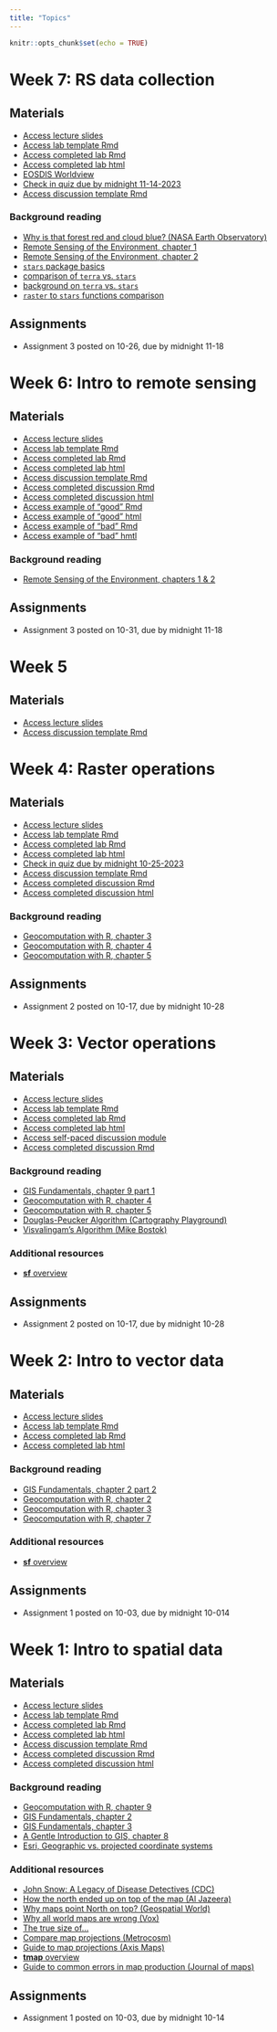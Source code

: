 ```yaml
---
title: "Topics"
---
```


```r
knitr::opts_chunk$set(echo = TRUE)
```
# Week 7: RS data collection
## Materials
-   [Access lecture slides](lectures/week7.pdf) 
-   [Access lab template Rmd](labs/week4-template.Rmd)
-   [Access completed lab Rmd](labs/week4.Rmd)
-   [Access completed lab html](labs/week4.Rmd)
-   [EOSDIS Worldview](https://worldview.earthdata.nasa.gov/?l=Reference_Labels_15m(hidden),Reference_Features_15m(hidden),Coastlines_15m,MODIS_Terra_SurfaceReflectance_Bands121,MODIS_Terra_CorrectedReflectance_Bands721,MODIS_Terra_CorrectedReflectance_Bands367&lg=true&l1=Reference_Labels_15m(hidden),Reference_Features_15m(hidden),Coastlines_15m,MODIS_Terra_CorrectedReflectance_TrueColor&lg1=true&ca=true&cv=39&t=2022-11-01-T22%3A42%3A21Z&t1=2022-11-01-T22%3A42%3A21Z)
-   [Check in quiz due by midnight 11-14-2023](https://forms.gle/ktXcVswidWv8Zxvc8)
-   [Access discussion template Rmd](discussion/week7_skeleton.Rmd)

### Background reading
-   [Why is that forest red and cloud blue? (NASA Earth Observatory)](https://earthobservatory.nasa.gov/features/FalseColor)
-   [Remote Sensing of the Environment, chapter 1](readings/Jensen-chapter1.pdf)
-   [Remote Sensing of the Environment, chapter 2](readings/Jensen-chapter2.pdf)
-   [`stars` package basics](https://tmieno2.github.io/R-as-GIS-for-Economists/stars-basics.html#stars-basics)
 -   [comparison of `terra` vs. `stars`](https://www.r-bloggers.com/2021/05/a-comparison-of-terra-and-stars-packages/#:~:text=stars%20is%20set%2Dup%20to,stars%20can%20handle%20rotated%20grids.)
-   [background on `terra` vs. `stars`](https://tmieno2.github.io/R-as-GIS-for-Economists/before-you-start-3.html#before-you-start-3)
-   [`raster` to `stars` functions comparison](https://github.com/r-spatial/stars/wiki/How-%60raster%60-functions-map-to-%60stars%60-functions)

## Assignments
-   Assignment 3 posted on 10-26, due by midnight 11-18

# Week 6: Intro to remote sensing
## Materials
-   [Access lecture slides](lectures/week6.pdf) 
-   [Access lab template Rmd](labs/week4-template.Rmd)
-   [Access completed lab Rmd](labs/week4.Rmd)
-   [Access completed lab html](labs/week4.html)
-   [Access discussion template Rmd](discussion/week6_skeleton.Rmd)
-   [Access completed discussion Rmd](discussion/week6_discussion.Rmd)
-   [Access completed discussion html](discussion/week6_discussion.html)
-   [Access example of "good" Rmd](discussion/week6_good.Rmd)
-   [Access example of "good" html](discussion/week6_good.html)
-   [Access example of "bad" Rmd](discussion/week6_bad.Rmd)
-   [Access example of "bad" hmtl](discussion/week6_bad.html)

### Background reading
-   [Remote Sensing of the Environment, chapters 1 & 2](readings/Jensen-chapter2.pdf)

## Assignments
-   Assignment 3 posted on 10-31, due by midnight 11-18

# Week 5
## Materials
-   [Access lecture slides](lectures/week4.pdf) 
-   [Access discussion template Rmd](assignments/assignment2-rubric-template.Rmd)


# Week 4: Raster operations
## Materials
-   [Access lecture slides](lectures/week4.pdf) 
-   [Access lab template Rmd](labs/week4-template.Rmd)
-   [Access completed lab Rmd](labs/week4.Rmd)
-   [Access completed lab html](labs/week4.html)
-   [Check in quiz due by midnight 10-25-2023](https://forms.gle/WrVEYtckwERWCnfz8)
-   [Access discussion template Rmd](discussion/week4_skeleton.Rmd)
-   [Access completed discussion Rmd](discussion/week4_discussion.Rmd)
-   [Access completed discussion html](discussion/week4_discussion.html)

### Background reading
-   [Geocomputation with R, chapter 3](https://geocompr.robinlovelace.net/attr.html)
-   [Geocomputation with R, chapter 4](https://geocompr.robinlovelace.net/spatial-operations.html)
-   [Geocomputation with R, chapter 5](https://geocompr.robinlovelace.net/geometry-operations.html)

## Assignments
-   Assignment 2 posted on 10-17, due by midnight 10-28

# Week 3: Vector operations
## Materials
-   [Access lecture slides](lectures/week3.pdf) 
-   [Access lab template Rmd](labs/week3-template.Rmd)
-   [Access completed lab Rmd](labs/week3.Rmd)
-   [Access completed lab html](labs/week3.html)
-   [Access self-paced discussion module](discussion/week3.swc)
-   [Access completed discussion Rmd](discussion/week3_discussion.Rmd)

### Background reading
-   [GIS Fundamentals, chapter 9 part 1](readings/Bolstad-chapter9-part1.pdf)
-   [Geocomputation with R, chapter 4](https://geocompr.robinlovelace.net/spatial-operations.html)
-   [Geocomputation with R, chapter 5](https://geocompr.robinlovelace.net/geometry-operations.html) 
-   [Douglas-Peucker Algorithm (Cartography Playground)](https://cartography-playground.gitlab.io/playgrounds/douglas-peucker-algorithm/)
-   [Visvalingam's Algorithm (Mike Bostok)](https://bost.ocks.org/mike/simplify/)

### Additional resources 
-   [**sf** overview](https://r-spatial.github.io/sf/index.html) 

## Assignments
-   Assignment 2 posted on 10-17, due by midnight 10-28

# Week 2: Intro to vector data
## Materials
-   [Access lecture slides](lectures/week2.pdf) 
-   [Access lab template Rmd](labs/week2-template.Rmd)
-   [Access completed lab Rmd](labs/week2.Rmd)
-   [Access completed lab html](labs/week2.html)

### Background reading
-   [GIS Fundamentals, chapter 2 part 2](readings/Bolstad-chapter2-part2.pdf)
-   [Geocomputation with R, chapter 2](https://geocompr.robinlovelace.net/spatial-class.html)
-   [Geocomputation with R, chapter 3](https://geocompr.robinlovelace.net/attr.html) 
-   [Geocomputation with R, chapter 7](https://r.geocompx.org/reproj-geo-data)

### Additional resources 
-   [**sf** overview](https://r-spatial.github.io/sf/index.html) 

## Assignments
-   Assignment 1 posted on 10-03, due by midnight 10-014

# Week 1: Intro to spatial data
## Materials
-   [Access lecture slides](lectures/week1.pdf)
-   [Access lab template Rmd](labs/week1-template.Rmd)
-   [Access completed lab Rmd](labs/week1.Rmd)
-   [Access completed lab html](labs/week1.html)
-   [Access discussion template Rmd](discussion/week1_skeleton.Rmd)
-   [Access completed discussion Rmd](discussion/week1_discussion.Rmd)
-   [Access completed discussion html](discussion/week1_discussion.html)

### Background reading
-   [Geocomputation with R, chapter 9](https://geocompr.robinlovelace.net/adv-map.html)
-   [GIS Fundamentals, chapter 2](readings/Bolstad-chapter2-part1.pdf)
-   [GIS Fundamentals, chapter 3](readings/Bolstad-chapter3.pdf)
-   [A Gentle Introduction to GIS, chapter 8](https://docs.qgis.org/3.16/en/docs/gentle_gis_introduction/coordinate_reference_systems.html)
-   [Esri, Geographic vs. projected coordinate systems](https://www.esri.com/arcgis-blog/products/arcgis-pro/mapping/gcs_vs_pcs/#:~:text=What%20is%20the%20difference%20between,map%20or%20a%20computer%20screen.)

### Additional resources
-   [John Snow: A Legacy of Disease Detectives (CDC)](https://blogs.cdc.gov/publichealthmatters/2017/03/a-legacy-of-disease-detectives/)
-   [How the north ended up on top of the map (Al Jazeera)](http://america.aljazeera.com/opinions/2014/2/maps-cartographycolonialismnortheurocentricglobe.html)
-   [Why maps point North on top? (Geospatial World)](https://www.geospatialworld.net/blogs/why-maps-point-north-on-top/)
-   [Why all world maps are wrong (Vox)](https://www.youtube.com/watch?v=kIID5FDi2JQ&t=3s)
-   [The true size of...](https://www.thetruesize.com/#?borders=1~!MTc4MDE0MDY.MzM4MTc4*MzYwMDAwMDA(MA~!CONTIGUOUS_US*MTAwMjQwNzU.MjUwMjM1MTc(MTc1)MA~!IN*NTI2NDA1MQ.Nzg2MzQyMQ)Mg~!CN*OTkyMTY5Nw.NzMxNDcwNQ(MjI1)MQ)
-   [Compare map projections (Metrocosm)](http://metrocosm.com/compare-map-projections.html)
-   [Guide to map projections (Axis Maps)](https://www.axismaps.com/guide/map-projections)
-   [**tmap** overview](https://r-tmap.github.io/tmap-book/)
-   [Guide to common errors in map production (Journal of maps)](https://files.taylorandfrancis.com/TJOM-suppmaterial-quick-guide.pdf)

## Assignments
-   Assignment 1 posted on 10-03, due by midnight 10-14

<!-- # Week 10: Active remote sensing -->
<!-- ## Lecture -->
<!-- ### Class materials -->
<!-- -   [Access lecture slides](lectures/week10.pdf) -->

<!-- ### Lab -->
<!-- -   [Optional LiDAR lab from EarthLab](https://www.earthdatascience.org/courses/use-data-open-source-python/data-stories/what-is-lidar-data/explore-lidar-point-clouds-plasio/) -->

<!-- ### Background reading -->
<!-- -   [Remote Sensing of the Environment, chapter 9](readings/Jensen-chapter9.pdf)\ -->
<!-- -   [Introduction to Lidar Remote Sensing Data (EarthLab)](https://www.earthdatascience.org/courses/use-data-open-source-python/data-stories/what-is-lidar-data/)\ -->
<!-- -  [Introduction to Interpreting Digital RADAR Images (MicroImages Inc.)](readings/MicroImages-RADAR-tutorial.pdf)  -->


<!-- ## Assignments -->
<!-- -   Assignment 4 posted on 11-16, due by midnight 12-03 -->



<!-- # Week 9: Image classification -->
<!-- ## Lecture -->
<!-- ### Class materials -->
<!-- -   [Access lecture slides](lectures/week9.pdf) -->

<!-- ## Lab -->
<!-- ### Class materials -->
<!-- -   [Download data](https://drive.google.com/drive/folders/1ON8FbDqcTjg2PKHmNGgyN7odTqpOnXla?usp=sharing) -->
<!-- -   [Access lab Rmd](labs/week9.Rmd)\ -->
<!-- -   [Access lab html](labs/week9.html) -->

<!-- ## Assignments -->
<!-- -   Assignment 4 posted on 11-16, due by midnight 12-03 -->

<!-- # Week 8: Remote sensing of vegetation -->
<!-- ## Lecture -->
<!-- ### Class materials -->
<!-- -   [Access lecture slides](lectures/week8.pdf) -->

<!-- ## Lab -->
<!-- ### Class materials -->
<!-- -   [Download data](https://drive.google.com/file/d/1e9ZwWoC6kmqy5r7WtDOkabYa02jMx_sd/view?usp=sharing) -->
<!-- -   [Access lab outline Rmd](labs/week8-outline.Rmd) -->
<!-- -   [Access lab Rmd](labs/week8.Rmd) -->
<!-- -   [Access lab html](labs/week8.html)\ -->


<!-- ### Background reading -->
<!-- -   [Remote Sensing of the Environment, chapter 10](readings/Jensen-chapter10.pdf) -->

<!-- **Note:** expert panel on hyperspectral remote sensing on Monday -->

<!-- ## Assignments -->
<!-- -   Assignment 4 posted on 11-16, due by midnight 12-03 -->






